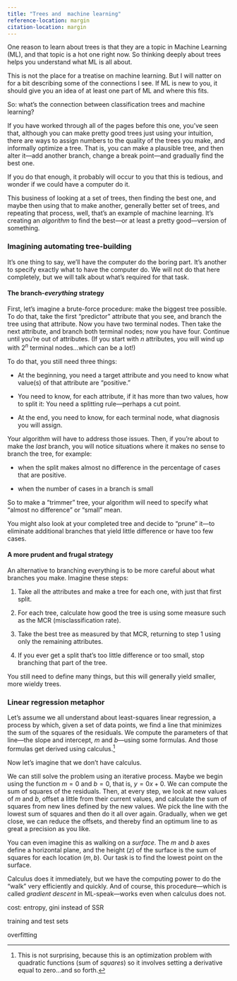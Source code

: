 ```yaml
---
title: "Trees and  machine learning"
reference-location: margin
citation-location: margin
---
```


```{=html}
    <script src="src/awash-functions.js"></script>
```

One reason to learn about trees is that they are a topic in Machine Learning (ML),
and that topic is a hot one right now. 
So thinking deeply about trees helps you understand what ML is all about.

This is not the place for a treatise on machine learning. 
But I will natter on for a bit describing some of the connections I see. 
If ML is new to you, it should give you an idea of at least one part of ML and where this fits. 

So: what's the connection between classification trees and machine learning? 

If you have worked through all of the pages before this one,
you've seen that, although you can make pretty good trees just using your intuition,
there are ways to assign numbers to the quality of the trees you make,
and informally optimize a tree. 
That is, you can make a plausible tree, and then alter it---add
another branch, change a break point---and gradually find the best one.

If you do that enough, it probably will occur to you that this is tedious,
and wonder if we could have a computer do it.

This business of looking at a set of trees,
then finding the best one, 
and maybe then using that to make another, generally better set of trees,
and repeating that process,
well, that's an example of machine learning. 
It's creating an *algorithm* to find the best---or at least a pretty good---version of something. 

### Imagining automating tree-building

It's one thing to say, we'll have the computer do the boring part. 
It's another to specify exactly what to have the computer do. 
We will not do that here completely, but we will talk about what's required for that task.

#### The branch-*everything* strategy

First, let's imagine a brute-force procedure: 
make the biggest tree possible.
To do that, take the first "predictor" attribute that you see,
and branch the tree using that attribute.
Now you have two terminal nodes.
Then take the next attribute, and branch both terminal nodes;
now you have four.
Continue until you're out of attributes.
(If you start with $n$ attributes, 
you will wind up with $2^n$ terminal nodes...which can be a lot!)

To do that, you still need three things:

* At the beginning, you need a target attribute 
and you need to know what value(s) of that attribute are "positive."

* You need to know, for each attribute, if it has more than two values, how to split it: You need a splitting rule---perhaps a cut point.

* At the end, you need to know, for each terminal node,
what diagnosis you will assign. 

Your algorithm will have to address those issues.
Then, if you're about to make the *last* branch, 
you will notice situations where it makes no sense 
to branch the tree, for example:

* when the split makes almost no difference 
in the percentage of cases that are positive. 

* when the number of cases in a branch is small 

So to make a "trimmer" tree, your algorithm will need
to specify what "almost no difference" or "small" mean.

You might also look at your completed tree and decide
to "prune" it---to eliminate additional branches
that yield little difference or have too few cases. 

#### A more prudent and frugal strategy

An alternative to branching everything is to be more
careful about what branches you make. 
Imagine these steps:

1. Take all the attributes and make a tree for each one,
with just that first split.

2. For each tree, calculate how good the tree is
using some measure such as the MCR (misclassification rate).

3. Take the best tree as measured by that MCR,
returning to step 1 using only the remaining 
attributes. 

4. If you ever get a split that's too little difference or 
too small, stop branching that part of the tree.

You still need to define many things, 
but this will generally yield smaller, 
more wieldy trees. 


### Linear regression metaphor

Let's assume we all understand about least-squares linear regression,
a process by which, given a set of data points, we find a line that minimizes 
the sum of the squares of the residuals.
We compute the parameters of that line---the slope and intercept, $m$ and $b$---using some formulas.
And those formulas get derived using calculus.^[This is not surprising,
because this is an optimization problem with quadratic functions (sum of *squares*) so it
involves setting a derivative equal to zero...and so forth.]

Now let's imagine that we don't have calculus. 

We can still solve the problem using an iterative process. 
Maybe we begin using the function $m=0$ and $b=0$, that is, $y=0x+0$.
We can compute the sum of squares of the residuals. 
Then, at every step, we look at new values of $m$ and $b$, offset a little from their current values,
and calculate the sum of squares from new lines defined by the new values. 
We pick the line with the lowest sum of squares and then do it all over again.
Gradually, when we get close, we can reduce the offsets, and thereby find
an optimum line to as great a precision as you like. 

You can even imagine this as walking on a *surface*.
The $m$ and $b$ axes define a horizontal plane,
and the height ($z$) of the surface is the sum of squares for each location $(m, b)$.
Our task is to find the lowest point on the surface.

Calculus does it immediately,
but we have the computing power to do the "walk" very efficiently and quickly.
And of course, this procedure---which is called *gradient descent* in ML-speak---works even when calculus does not. 



cost: entropy, gini instead of SSR

training and test sets

overfitting
